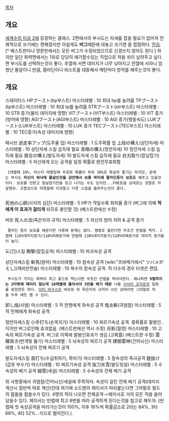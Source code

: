 [[목차]]
== 개요 ==
[[세계수의 미궁 2]]에 등장하는 클래스.
2편에서의 부시도는 자세를 잡을 필요가 없어져 전체적으로 쓰기에는 편해졌지만 아쉽게도 '''버그'''때문에 대놓고 쓰기엔 좀 찝찝하다. [[안습]].[* 베스트판이나 영문판에서는 모든 버그가 수정되었으므로 신경쓰지 않아도 된다.] 하지만 일단 화력면에서는 1위로 당당히 얘기할수있는 직업으로 적을 쉬이 날려주고 싶다면 부시도를 선택하는것이 좋다. 후열에 서면 데미지가 너무 낮아지고 전열에 서자니 엄청난 물살이니 만큼, 팔라딘이나 비스트를 대동해서 매턴마다 방어를 해주는것이 좋다. 


== 개요 ==
스테이터스
HPブースト(hp부스트) 마스터레벨 : 10 최대 hp를 늘려줌
TPブースト(tp부스트) 마스터레벨 : 10 최대 tp를 늘려줌
STRブースト(str부스트) 마스터레벨 : 10 STR 증가(물리 데미지에 영향)
VITブースト(VIT부스트) 마스터레벨 : 10 VIT 증가(방어에 영향)
AGIブースト(AGI부스트) 마스터레벨 : 10 AGI 증가(행동속도)
LUKブースト(LUK부스트) 마스터레벨 : 10 LUK 증가
TECブースト(TEC부스트) 마스터레벨 : 10 TEC증가(속성 데미지에 영향)

패시브
逃走率アップ(도주율 업) 마스터레벨 : 1 도주확률 업 
上段の構え(상단자세) 마스터레벨 : 10 상단자세 스킬 습득에 필요
青眼の構え(청안자세) 10 청안자세 스킬 습득에 필요
居合の構え(발도자세) 10 발도자세 스킬 습득에 필요
白刃取り(칼날잡기) 마스터레벨 : 5 자신에게 오는 공격을 일정 확률로 완전무효화함
  1레벨때 10%, 마스터 레벨일때 무효화 확률이 무려 30%로 확실히 좋기는 하지만, 문제는 부시도 '''자신이 워낙에 물살인것을 감안해서 보통 파티에 팔라딘등이 보호'''를 해주고 있을것이다. 보호를 안받고 칼날잡기만을 믿고 나가는 수도 있지만...FOE등을 상대로는 정말로 자살행위. 조합상으로 따졌을때 이것말고 다른 스킬을 올려주는것이 좋다.
   
死地の心胆(사지의 심단) 마스터레벨 : 5 HP가 깍일수록 회피율 증가 (버그에 의해 '''적에게 이 효과가 걸리게''' 되므로 봉인할 것) (베스트판에선 수정)

버프
死人の法(죽은자의 규칙) 마스터레벨 : 5 자신의 방어 저하 & 공격 증가 
  팔라딘 등이 보호를 해준다면 사용에 문제는 없다. 뱀발로 올린다면 무조건 만렙을 찍자. 1렙때 110%데미지증가/110%피해증가에 만렙때 130%데미지증가/120%피해증가로 데미지 증가율이 높다.

도(刀)스킬
鞘撃(칼집공격) 마스터레벨 : 10 파괴속성 공격 

상단자세스킬
斬馬(참마) 마스터레벨 : 10 참속성 공격 
[wiki:"츠바메가에시" ツバメがえし](제비반전술) 마스터레벨 : 10 복수의 참속성 공격. 적 다수의 경우 타겟은 랜덤.
  부시도가 가지는 화력의 최고 꽃으로 찍는다면 무조건 만렙을 찍어야한다. 왜냐하면 '''9렙까지는 2타밖에 때리지 않는데 10레벨에 들어서야 3번을 베기 때문''' 나름 [[사사키 코지로]]의 일화를 표현한듯 하다. [[닥터 마구스]]의 버프와 위 죽은자의 규칙이 쓰인 상태라면 그야말로 적을 두부 베듯 벨 수 있다. 

卸し焔(사염) 마스터레벨 : 5 적 한명에게 화속성 공격 
鬼炎斬(귀염참) 마스터레벨 : 5 적 전체에게 화속성 공격 

청안자세스킬
小手打ち(손목치기) 마스터레벨 : 10 찌르기속성 공격. 중확률로 팔봉인..이지만 버그로인해 효과없음. (베스트판에선 역시 수정)
月影(월영) 마스터레벨 : 10 고속의 찌르기속성 공격. 버그로 이쪽에 팔봉인효과가 생김.(고확률) (베스트판 수정)
雷耀突き(번개빛 뚫기) 마스터레벨 : 5 뇌속성의 찌르기 공격 
建御雷神(건어뇌신) 마스터레벨 : 5 뇌속성의 전체 찌르기 공격 

발도자세스킬
首打ち(수급취하기, 목따기) 마스터레벨 : 5 참속성의 즉사공격 
鎧抜け(갑옷 부수기) 마스터레벨 : 10 찌르기속성 공격 
抜刀氷雪(발도빙설) 마스터레벨 : 5 수속성의 베기 공격 
細雪(세설) 마스터레벨 : 5 수속성의 전체 베기 공격 

위 사항중에서 귀염참/건어뇌신/세설에 주목하자. 속성이 걸린 전체 베기 공격(데미지 계산시 절반씩 따로 계산)인데 여기에 소드맨의 체이서가 따라붙는다면 그야말로 필드의 몹들을 휩쓸수가 있다. 4명의 적이 나오면 전체공격->체이서로 거의 모든 적을 쓸어담을수 있다. 체이서는 만렙때 최고 8번을 따라 공격하게 된다는것을 참고로 해두자. (만렙때 첫 속성공격을 따라가는것이 100%, 이후 16%씩 확률감소로 2타는 84%, 3타 68%, 4타 52%...식으로 떨어진다.). 
